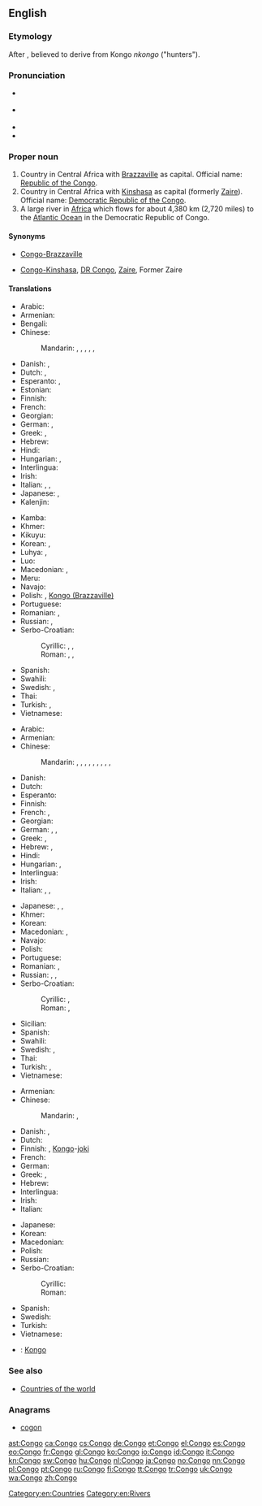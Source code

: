 ==English==

===Etymology===
After {{w|Kongo}}, believed to derive from Kongo ''nkongo'' ("hunters").

===Pronunciation===
* {{a|RP}} {{IPA|/ˈkɒŋɡəʊ/}}
* {{a|US}} {{IPA|/ˈkɑːŋɡoʊ/}}
* {{audio|en-us-Congo.ogg|Audio (US)}}
* {{rhymes|ɒŋɡəʊ}}

===Proper noun===
{{en-proper noun}}
{{wikipedia}}

# Country in Central Africa with [[Brazzaville]] as capital. Official name: [[Republic of the Congo]].
# Country in Central Africa with [[Kinshasa]] as capital (formerly [[Zaire]]). Official name: [[Democratic Republic of the Congo]].
# A large river in [[Africa]] which flows for about 4,380 km (2,720 miles) to the [[Atlantic Ocean]] in the Democratic Republic of Congo.

====Synonyms====
* {{sense|country with Brazzaville as capital}} [[Congo-Brazzaville]]
* {{sense|country with Kinshasa as capital}} [[Congo-Kinshasa]], [[DR Congo]], {{qualifier|formerly}} [[Zaire]], Former Zaire

====Translations====
{{trans-top|country with Brazzaville as capital}}
* Arabic: {{t-|ar|الكونغو|m|tr=al-kuunghu}}
* Armenian: {{t-|hy|Կոնգո|tr=Kongo}}
* Bengali: {{t-|bn|কঙ্গো}}
* Chinese:
*: Mandarin: {{t|cmn|剛果布|sc=Hani}}, {{t|cmn|刚果布|tr=Gāngguǒ-Bù|sc=Hani}}, {{t-|cmn|剛果|sc=Hani}}, {{t-|cmn|刚果|tr=Gāngguǒ|sc=Hani}}, {{t|cmn|剛果共和國|sc=Hani}}, {{t|cmn|刚果共和国|tr=Gāngguǒ gònghéguó|sc=Hani}}
* Danish: {{t-|da|Congo}}, {{t|da|Republikken Congo}}
* Dutch: {{t+|nl|Kongo}}, {{t+|nl|Kongo-Brazzaville}}
* Esperanto: {{t-|eo|Kongo-Brazavilo}}, {{t-|eo|Kongolo-Brazavilo}}
* Estonian: {{t+|et|Kongo}}
* Finnish: {{t+|fi|Kongo}}
* French: {{t+|fr|Congo|m}}
* Georgian: {{t-|ka|კონგო|tr=kʼongo|sc=Geor}}
* German: {{t+|de|Kongo|m}}, {{t+|de|Republik Kongo|f}}
* Greek: {{t-|el|Δημοκρατία του Κογγό}}, {{t+|el|Δημοκρατία του Κονγκό|tr=Dimokratía tou Kongó|f}}
* Hebrew: {{t-|he|קונגו|tr=qongo}}
* Hindi: {{t-|hi|कांगो|tr=kāṅgō}}
* Hungarian: {{t+|hu|Kongó}}, {{t+|hu|Kongói Köztársaság}}
* Interlingua: {{t-|ia|Congo}}
* Irish: {{t-|ga|Poblacht an Chongó|f}}
* Italian: {{t+|it|Congo}}, {{t-|it|Repubblica del Congo}}, {{t-|it|Congo-Brazzaville}}
* Japanese: {{t-|ja|コンゴ|tr=Kongo}}, {{t-|ja|コンゴ共和国|tr=Kongo kyōwakoku}}
* Kalenjin: {{tø|kln|Kongo}}
{{trans-mid}}
* Kamba: {{tø|kam|Kongo}}
* Khmer: {{t-|km|កុងហ្គោ|tr=kong go|sc=Khmr}}
* Kikuyu: {{tø|ki|Kongo}}
* Korean: {{t+|ko|콩고|tr=Konggo|sc=Hang}}, {{t-|ko|콩고 공화국|tr=Konggo gonghwaguk|sc=Hang}}
* Luhya: {{tø|luy|Amerika}}, {{tø|luy|Kongo}}
* Luo: {{tø|luo|Kongo}}
* Macedonian: {{t-|mk|Конго-Бразавил|m|tr=Kóngo-Brázavil}}, {{t-|mk|Република Конго|f|tr=Repúblika Kóngo}}
* Meru: {{tø|mer|Kongo}}
* Navajo: {{tø|nv|Kéyah Káango Náhookǫsjí Siʼánígíí}}
* Polish: {{t+|pl|Kongo}}, [[Kongo (Brazzaville)]] {{qualifier|colloquial}}
* Portuguese: {{t+|pt|Congo-Brazzaville}}
* Romanian: {{t-|ro|Congo}}, {{t-|ro|Congo Brazzaville}}
* Russian: {{t+|ru|Конго|m|tr=Kóngo}}, {{t+|ru|Республика Конго|f|tr=Respúblika Kóngo}}
* Serbo-Croatian:
*: Cyrillic: {{t-|sh|Конго|m}}, {{t-|sh|Конго-Бразавил|m}}, {{t-|sh|Република Конго|f}}
*: Roman: {{t-|sh|Kongo|m}}, {{t-|sh|Kongo-Brazavil|m}}, {{t-|sh|Republika Kongo|f}}
* Spanish: {{t+|es|Congo|m}}
* Swahili: {{t-|sw|Jamhuri ya Kongo}}
* Swedish: {{t+|sv|Kongo-Brazzaville}}, {{t+|sv|Republiken Kongo}}
* Thai: {{t+|th|คองโก|tr=kong-goh}}
* Turkish: {{t+|tr|Kongo}}, {{t|tr|Kongo Cumhuriyeti}}
* Vietnamese: {{t-|vi|Congo}}
{{trans-bottom}}

{{trans-top|country with Kinshasa as capital}}
* Arabic: {{t-|ar|الكونغو|m|tr=al-kuunghu}}
* Armenian: {{t-|hy|Կոնգո|tr=Kongo}}
* Chinese:
*: Mandarin: {{t|cmn|剛果金|sc=Hani}}, {{t|cmn|刚果金|tr=Gāngguǒ-Jīn|sc=Hani}}, {{t-|cmn|剛果|sc=Hani}}, {{t-|cmn|刚果|tr=Gāngguǒ|sc=Hani}}, {{t|cmn|民主剛果|sc=Hani}}, {{t|cmn|民主刚果|tr=Mínzhǔ Gāngguǒ|sc=Hani}}, {{t|cmn|剛果民主共和國|sc=Hani}}, {{t|cmn|刚果民主共和国|tr=Gāngguǒ mínzhǔ gònghéguó|sc=Hani}}, {{t|cmn|扎伊爾|sc=Hani}}, {{t|cmn|扎伊尔|tr=Zháyī'ěr|sc=Hani}}
* Danish: {{t|da| Demokratiske Republik Congo}}
* Dutch: {{t+|nl|Kongo}}
* Esperanto: {{t-|eo|Kongo-Kinŝasa}}
* Finnish: {{t+|fi|Kongo}}
* French: {{t+|fr|Congo|m}}, {{t+|fr|Zaïre|m}}
* Georgian: {{t-|ka|კონგო|tr=kʼongo|sc=Geor}}
* German: {{t+|de|Kongo|m}}, {{t+|de|Demokratische Republik Kongo|f}}, {{t-|de|Zaire}}
* Greek: {{t-|el|Λαϊκή Δημοκρατία του Κογγό}}, {{t+|el|Λαϊκή Δημοκρατία του Κονγκό|tr=Laïkí Dimokratía tou Kongó|f}}
* Hebrew: {{t-|he|קונגו|tr=qongo}}, {{t-|he|הרפובליקה הדמוקרטית של קונגו|tr=ha'republiqa ha'demoqrat'it shel qongo}}
* Hindi: {{t-|hi|कांगो|tr=kāṅgō}}
* Hungarian: {{t+|hu|Kongó}}, {{t+|hu|Kongói Demokratikus Köztársaság}}
* Interlingua: {{t-|ia|Congo}}
* Irish: {{t-|ga|Poblacht Dhaonlathach an Chongó|f}}
* Italian: {{t+|it|Congo}}, {{t-|it|Repubblica Democratica del Congo}}, {{t-|it|Congo-Kinshasa}}
{{trans-mid}}
* Japanese: {{t-|ja|コンゴ|tr=Kongo}}, {{t-|ja|コンゴ民主共和国|tr=Kongo minshu kyōwakoku}}, {{t-|ja|ザイール|tr=Zaīru}}
* Khmer: {{t-|km|កុងហ្គោ|tr=kong go|sc=Khmr}}
* Korean: {{t+|ko|콩고|tr=Konggo|sc=Hang}}
* Macedonian: {{t-|mk|Конго-Киншаса|tr=Kóngo-Kinšása}}, {{t-|mk|Демократска Република Конго|f|tr=Demókratska Repúblika Kóngo}}
* Navajo: {{tø|nv|Kéyah Káango Shádiʼááhjí Siʼánígíí}}
* Polish: {{t+|pl|Demokratyczna Republika Konga|f}}
* Portuguese: {{t+|pt|Congo-Kinshasa}}
* Romanian: {{t-|ro|Congo}}, {{t-|ro|Congo Kinshasa}}
* Russian: {{t+|ru|Конго|m|tr=Kóngo}}, {{t-|ru|Заир|m|tr=Zaír}}, {{t-|ru|Демократическая Республика Конго|f|tr=Demokratíčeskaja Respúblika Kóngo}}
* Serbo-Croatian:
*: Cyrillic: {{t-|sh|Конго-Киншаса|f}}, {{t-|sh|Демократска Република Конго|f}}
*: Roman: {{t-|sh|Kongo-Kinšasa|f}}, {{t-|sh|Demokratska Republika Kongo|f}}
* Sicilian: {{t-|scn|Concu|m}}
* Spanish: {{t+|es|República Democrática del Congo|f}}
* Swahili: {{t+|sw|Jamhuri ya Kidemokrasia ya Kongo}}
* Swedish: {{t+|sv|Kongo-Kinshasa}}, {{t+|sv|Demokratiska Republiken Kongo}}
* Thai: {{t+|th|คองโก|tr=kong-goh}}
* Turkish: {{t+|tr|Kongo}}, {{t|tr|Demokratik Kongo Cumhuriyeti}}
* Vietnamese: {{t-|vi|Congo}}
{{trans-bottom}}

{{trans-top|river}}
* Armenian: {{t-|hy|Կոնգո|tr=Kongo}}
* Chinese:
*: Mandarin: {{t|cmn|剛果河|sc=Hani}}, {{t|cmn|刚果河|tr=Gāngguǒ hé|sc=Hani}}
* Danish: {{t|da|Congofloden}}, {{t|da|Zaïrefloden}}
* Dutch: {{t+|nl|Kongo}}
* Finnish: {{t+|fi|Kongo}}, [[Kongo#Finnish|Kongo]]-[[joki]]
* French: {{t+|fr|Congo|m}}
* German: {{t+|de|Kongo|m}}
* Greek: {{t-|el|Κόγγο|m}}, {{t-|el|Κόνγκο|tr=Kongó|m}}
* Hebrew: {{t-|he|קונגו|tr=qongo}}
* Interlingua: {{t-|ia|Congo}}
* Irish: {{t-|ga|Congó|m|alt=An Congó}}
* Italian: {{t+|it|Congo}}
{{trans-mid}}
* Japanese: {{t-|ja|コンゴ川|tr=Kongo-gawa}}
* Korean: {{t-|ko|콩고 강|tr=Konggo gang|sc=Hang}}
* Macedonian: {{t-|mk|Конго|n|tr=Kóngo}}
* Polish: {{t+|pl|Kongo|n}}
* Russian: {{t+|ru|Конго|m|tr=Kóngo}}
* Serbo-Croatian:
*: Cyrillic: {{t-|sh|Конго|m}}
*: Roman: {{t-|sh|Kongo|m}}
* Spanish: {{t+|es|Congo|m}}
* Swedish: {{t+|sv|Kongo}}
* Turkish: {{t+|tr|Kongo}}
* Vietnamese: {{t-|vi|sông Congo}}
{{trans-bottom}}

{{checktrans-top}}
* {{ttbc|br}}: [[Kongo#Breton|Kongo]]
{{trans-bottom}}

===See also===
* [[Appendix:Countries of the world|Countries of the world]]

===Anagrams===
* [[cogon#English|cogon]]

[[Category:en:Countries]]
[[Category:en:Rivers]]

[[ast:Congo]]
[[ca:Congo]]
[[cs:Congo]]
[[de:Congo]]
[[et:Congo]]
[[el:Congo]]
[[es:Congo]]
[[eo:Congo]]
[[fr:Congo]]
[[gl:Congo]]
[[ko:Congo]]
[[io:Congo]]
[[id:Congo]]
[[it:Congo]]
[[kn:Congo]]
[[sw:Congo]]
[[hu:Congo]]
[[nl:Congo]]
[[ja:Congo]]
[[no:Congo]]
[[nn:Congo]]
[[pl:Congo]]
[[pt:Congo]]
[[ru:Congo]]
[[fi:Congo]]
[[tt:Congo]]
[[tr:Congo]]
[[uk:Congo]]
[[wa:Congo]]
[[zh:Congo]]
